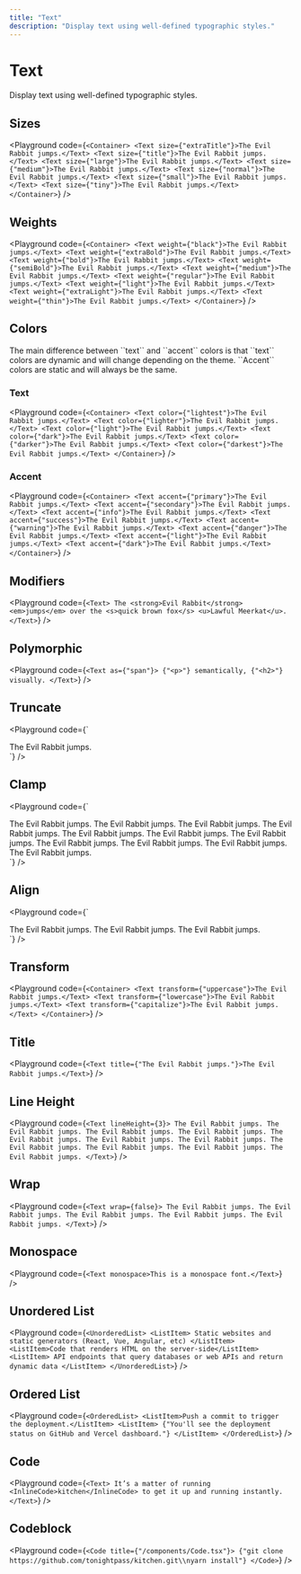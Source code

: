 ```yaml
---
title: "Text"
description: "Display text using well-defined typographic styles."
---
```



# Text

Display text using well-defined typographic styles.

## Sizes

<Playground
  code={`
<Container>
  <Text size={"extraTitle"}>The Evil Rabbit jumps.</Text>
  <Text size={"title"}>The Evil Rabbit jumps.</Text>
  <Text size={"large"}>The Evil Rabbit jumps.</Text>
  <Text size={"medium"}>The Evil Rabbit jumps.</Text>
  <Text size={"normal"}>The Evil Rabbit jumps.</Text>
  <Text size={"small"}>The Evil Rabbit jumps.</Text>
  <Text size={"tiny"}>The Evil Rabbit jumps.</Text>
</Container>
`}
/>

## Weights

<Playground
  code={`
<Container>
  <Text weight={"black"}>The Evil Rabbit jumps.</Text>
  <Text weight={"extraBold"}>The Evil Rabbit jumps.</Text>
  <Text weight={"bold"}>The Evil Rabbit jumps.</Text>
  <Text weight={"semiBold"}>The Evil Rabbit jumps.</Text>
  <Text weight={"medium"}>The Evil Rabbit jumps.</Text>
  <Text weight={"regular"}>The Evil Rabbit jumps.</Text>
  <Text weight={"light"}>The Evil Rabbit jumps.</Text>
  <Text weight={"extraLight"}>The Evil Rabbit jumps.</Text>
  <Text weight={"thin"}>The Evil Rabbit jumps.</Text>
</Container>
`}
/>

## Colors

<Callout>
  The main difference between ``text`` and ``accent`` colors is that ``text``
  colors are dynamic and will change depending on the theme. ``Accent`` colors
  are static and will always be the same.
</Callout>

### Text

<Playground
  code={`
<Container>
  <Text color={"lightest"}>The Evil Rabbit jumps.</Text>
  <Text color={"lighter"}>The Evil Rabbit jumps.</Text>
  <Text color={"light"}>The Evil Rabbit jumps.</Text>
  <Text color={"dark"}>The Evil Rabbit jumps.</Text>
  <Text color={"darker"}>The Evil Rabbit jumps.</Text>
  <Text color={"darkest"}>The Evil Rabbit jumps.</Text>
</Container>
`}
/>

### Accent

<Playground
  code={`
<Container>
  <Text accent={"primary"}>The Evil Rabbit jumps.</Text>
  <Text accent={"secondary"}>The Evil Rabbit jumps.</Text>
  <Text accent={"info"}>The Evil Rabbit jumps.</Text>
  <Text accent={"success"}>The Evil Rabbit jumps.</Text>
  <Text accent={"warning"}>The Evil Rabbit jumps.</Text>
  <Text accent={"danger"}>The Evil Rabbit jumps.</Text>
  <Text accent={"light"}>The Evil Rabbit jumps.</Text>
  <Text accent={"dark"}>The Evil Rabbit jumps.</Text>
</Container>
`}
/>

## Modifiers

<Playground
  code={`
<Text>
  The <strong>Evil Rabbit</strong> <em>jumps</em>
  over the <s>quick brown fox</s> <u>Lawful Meerkat</u>.
</Text>
`}
/>

## Polymorphic

<Playground
  code={`
<Text as={"span"}>
  {"<p>"} semantically, {"<h2>"} visually.
</Text>
`}
/>

## Truncate

<Playground
  code={`
<div style={{ maxWidth: 100 }}>
  <Text truncate>The Evil Rabbit jumps.</Text>
</div>
`}
/>

## Clamp

<Playground
  code={`
<div style={{ maxHeight: 100 }}>
  <Text truncate={2}>
    The Evil Rabbit jumps. The Evil Rabbit jumps. The Evil Rabbit jumps.
    The Evil Rabbit jumps. The Evil Rabbit jumps. The Evil Rabbit jumps.
    The Evil Rabbit jumps. The Evil Rabbit jumps. The Evil Rabbit jumps.
    The Evil Rabbit jumps. The Evil Rabbit jumps.
  </Text>
</div>
`}
/>

## Align

<Playground
  code={`
<div>
  <Text align={"center"}>The Evil Rabbit jumps.</Text>
  <Text align={"left"}>The Evil Rabbit jumps.</Text>
  <Text align={"right"}>The Evil Rabbit jumps.</Text>
</div>
`}
/>

## Transform

<Playground
  code={`
<Container>
  <Text transform={"uppercase"}>The Evil Rabbit jumps.</Text>
  <Text transform={"lowercase"}>The Evil Rabbit jumps.</Text>
  <Text transform={"capitalize"}>The Evil Rabbit jumps.</Text>
</Container>
`}
/>

## Title

<Playground
  code={`
<Text title={"The Evil Rabbit jumps."}>The Evil Rabbit jumps.</Text>
`}
/>

## Line Height

<Playground
  code={`
<Text lineHeight={3}>
  The Evil Rabbit jumps. The Evil Rabbit jumps. The Evil Rabbit jumps.
  The Evil Rabbit jumps. The Evil Rabbit jumps. The Evil Rabbit jumps.
  The Evil Rabbit jumps. The Evil Rabbit jumps. The Evil Rabbit jumps.
  The Evil Rabbit jumps. The Evil Rabbit jumps.
</Text>
`}
/>

## Wrap

<Playground
  code={`
<Text wrap={false}>
  The Evil Rabbit jumps. The Evil Rabbit jumps. The Evil Rabbit jumps.
  The Evil Rabbit jumps. The Evil Rabbit jumps.
</Text>
`}
/>

## Monospace

<Playground
  code={`
<Text monospace>This is a monospace font.</Text>
`}
/>

## Unordered List

<Playground
  code={`
<UnorderedList>
  <ListItem>
    Static websites and static generators (React, Vue, Angular, etc)
  </ListItem>
  <ListItem>Code that renders HTML on the server-side</ListItem>
  <ListItem>
    API endpoints that query databases or web APIs and return dynamic
    data
  </ListItem>
</UnorderedList>
`}
/>

## Ordered List

<Playground
  code={`
<OrderedList>
  <ListItem>Push a commit to trigger the deployment.</ListItem>
  <ListItem>
    {"You'll see the deployment status on GitHub and Vercel dashboard."}
  </ListItem>
</OrderedList>
`}
/>

## Code

<Playground
  code={`
<Text>
  It’s a matter of running <InlineCode>kitchen</InlineCode> to get it up
  and running instantly.
</Text>
`}
/>

## Codeblock

<Playground
  code={`
<Code title={"/components/Code.tsx"}>
  {"git clone https://github.com/tonightpass/kitchen.git\\nyarn install"}
</Code>
`}
/>
